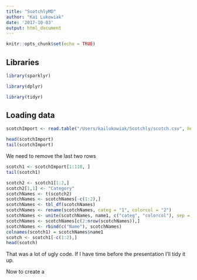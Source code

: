 ```yaml
---
title: "ScotchlyMD"
author: "Kai Lukowiak"
date: '2017-10-03'
output: html_document
---
```


```r
knitr::opts_chunk$set(echo = TRUE)
```

## Libraries

```r
library(sparklyr)

library(dplyr)

library(tidyr)
```

## Loading data

```r
scotchImport <- read.table("/Users/kailukowiak/Scotchly/scotch.csv", header = F, sep = ",")

```

```r
head(scotchImport)
tail(scotchImport)
```

We need to remove the last two rows

```r
scotch1 <- scotchImport[1:110, ]
tail(scotch1)

```

```r
scotch2 <- scotch1[1:2,] 
scotch2[1,1] <- "Category"
scotchNames <- t(scotch2) 
scotchNames <- scotchNames[-c(1:2),] 
scotchNames <- tbl_df(scotchNames)
scotchNames <- rename(scotchNames, categ = "1", colorcol = "2")
scotchNames <- unite(scotchNames, name1, c("categ", "colorcol"), sep = "_", remove = TRUE)
scotchNames <- scotchNames[c(2:nrow(scotchNames)),]
scotchNames <- rbind(c("Name"), scotchNames)
colnames(scotch1) = scotchNames$name1
scotch <- scotch1[-c(1:2),]
head(scotch)
```

That was a lot of ugly code. If I have time before the presentation I'll tidy it up.

Now to create a 